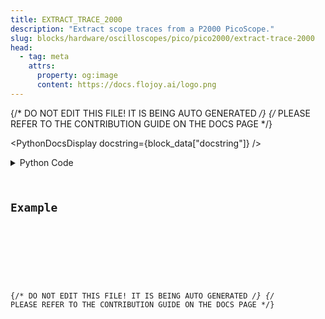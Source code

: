 ```yaml
---
title: EXTRACT_TRACE_2000
description: "Extract scope traces from a P2000 PicoScope."
slug: blocks/hardware/oscilloscopes/pico/pico2000/extract-trace-2000
head:
  - tag: meta
    attrs:
      property: og:image
      content: https://docs.flojoy.ai/logo.png
---
```


{/* DO NOT EDIT THIS FILE! IT IS BEING AUTO GENERATED */}
{/* PLEASE REFER TO THE CONTRIBUTION GUIDE ON THE DOCS PAGE */}


<PythonDocsDisplay docstring={block_data["docstring"]} />
<details>
<summary>Python Code</summary>



<Code code={pythonCode} lang="py" wrap theme="dracula" />

[Find this Flojoy Block on GitHub](https://github.com/flojoy-ai/blocks/blob/main/blocks/HARDWARE/OSCILLOSCOPES/PICO/PICO2000/EXTRACT_TRACE_2000/EXTRACT_TRACE_2000.py)

</details>

## Example


<GetHelpWidget />


<AppDisplay app={app} blockName="EXTRACT_TRACE_2000" client:visible />


<Example />

{/* DO NOT EDIT THIS FILE! IT IS BEING AUTO GENERATED */}
{/* PLEASE REFER TO THE CONTRIBUTION GUIDE ON THE DOCS PAGE */}
